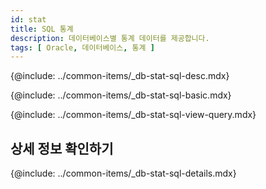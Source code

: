 ```yaml
---
id: stat
title: SQL 통계
description: 데이터베이스별 통계 데이터를 제공합니다.
tags: [ Oracle, 데이터베이스, 통계 ]
---
```


{@include: ../common-items/_db-stat-sql-desc.mdx}

<!-- SQL 통계 기본 사용 안내-->
{@include: ../common-items/_db-stat-sql-basic.mdx} 

<!-- 쿼리별 수행 추이, 자세히 보기-->
{@include: ../common-items/_db-stat-sql-view-query.mdx}

## 상세 정보 확인하기

{@include: ../common-items/_db-stat-sql-details.mdx}